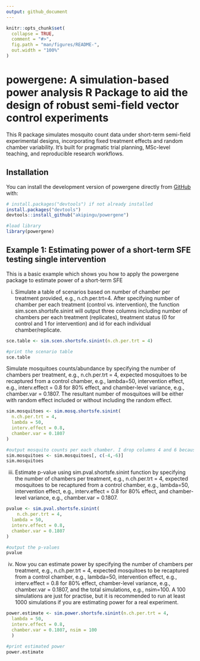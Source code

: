```yaml
---
output: github_document
---
```


<!-- README.md is generated from README.Rmd. Please edit that file -->

```r
knitr::opts_chunk$set(
  collapse = TRUE,
  comment = "#>",
  fig.path = "man/figures/README-",
  out.width = "100%"
)
```


# powergene: A simulation-based power analysis R Package to aid the design of robust semi-field vector control experiments

<!-- badges: start -->

<!-- badges: end -->

This R package simulates mosquito count data under short-term semi-field experimental designs, incorporating fixed treatment effects and random chamber variability. It’s built for pragmatic trial planning, MSc-level teaching, and reproducible research workflows.

## Installation

You can install the development version of powergene directly from
[GitHub](https://github.com/) with:


```r
# install.packages("devtools") if not already installed
install.packages("devtools")
devtools::install_github("akipingu/powergene")
```

```r
#load library
library(powergene)
```

## Example 1: Estimating power of a short-term SFE testing single intervention

This is a basic example which shows you how to apply the powergene package to estimate power of a short-term SFE

(i) Simulate a table of scenarios based on number of chamber per treatment provided, e.g., n.ch.per.trt=4. After specifying number of chamber per each treatment (control vs. intervention), the function sim.scen.shortsfe.sinint will output three columns including number of chambers per each treatment (replicates), treatment status (0 for control and 1 for intervention) and id for each individual chamber/replicate.

```r
sce.table <- sim.scen.shortsfe.sinint(n.ch.per.trt = 4)

#print the scenario table
sce.table
```


Simulate mosquitoes counts/abundance by specifying the number of chambers per treatment, e.g., n.ch.per.trt = 4, expected mosquitoes to be recaptured from a control chamber, e.g., lambda=50, intervention effect, e.g., interv.effect = 0.8 for 80% effect, and chamber-level variance, e.g., chamber.var = 0.1807. The resultant number of mosquitoes will be either with random effect included or without including the random effect.

```r
sim.mosquitoes <- sim.mosq.shortsfe.sinint(
  n.ch.per.trt = 4,
  lambda = 50,
  interv.effect = 0.8,
  chamber.var = 0.1807
)

#output mosquito counts per each chamber. I drop columns 4 and 6 because they are optional but you can print them if you want.
sim.mosquitoes <- sim.mosquitoes[, c(-4,-6)]
sim.mosquitoes
```

(iii) Estimate p-value using sim.pval.shortsfe.sinint function by specifying the number of chambers per treatment, e.g., n.ch.per.trt = 4, expected mosquitoes to be recaptured from a control chamber, e.g., lambda=50, intervention effect, e.g., interv.effect = 0.8 for 80% effect, and chamber-level variance, e.g., chamber.var = 0.1807.

```r
pvalue <- sim.pval.shortsfe.sinint(
    n.ch.per.trt = 4,
  lambda = 50,
  interv.effect = 0.8,
  chamber.var = 0.1807
)

#output the p-values
pvalue
```


(iv) Now you can estimate power by specifying the number of chambers per treatment, e.g., n.ch.per.trt = 4, expected mosquitoes to be recaptured from a control chamber, e.g., lambda=50, intervention effect, e.g., interv.effect = 0.8 for 80% effect, chamber-level variance, e.g., chamber.var = 0.1807, and the total simulations, e.g., nsim=100. A 100 simulations are just for practise, but it is recommended to run at least 1000 simulations if you are estimating power for a real experiment.

```r
power.estimate <- sim.power.shortsfe.sinint(n.ch.per.trt = 4,
  lambda = 50,
  interv.effect = 0.8,
  chamber.var = 0.1807, nsim = 100
  )

#print estimated power
power.estimate
```






